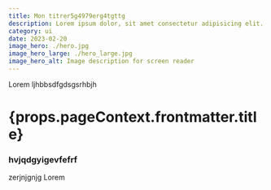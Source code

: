 ```yaml
---
title: Mon titrer5g4979erg4tgttg
description: Lorem ipsum dolor, sit amet consectetur adipisicing elit. Modi blanditiis fuga quidem accusamus eligendi id voluptatem! Numquam labore tempore eos perferendis, consequatur accusamus explicabo, tempora molestias aperiam fuga aliquam sed.
category: ui
date: 2023-02-20
image_hero: ./hero.jpg
image_hero_large: ./hero_large.jpg
image_hero_alt: Image description for screen reader
---
```


Lorem ljhbbsdfgdsgsrhbjh 
# {props.pageContext.frontmatter.title}

### hvjqdgyigevfefrf

<ShareWithFacebook />

zerjnjgnjg Lorem